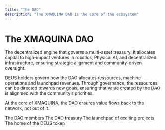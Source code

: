 ```yaml
---
title: "The DAO"
description: "The XMAQUINA DAO is the core of the ecosystem"
---
```


# The XMAQUINA DAO

The decentralized engine that governs a multi-asset treasury. It allocates capital to high-impact ventures in robotics, Physical AI, and decentralized infrastructure, ensuring strategic alignment and community-driven oversight.

DEUS holders govern how the DAO allocates ressources, machine operations and launchpad revenues. Through governance, the ressources can be directed towards new goals, ensuring that value created by the DAO is alignmed with the community’s priorities.

At the core of XMAQUINA, the DAO ensures value flows back to the network, not out of it.

<Columns cols={2}>
  <Card title="The DAO" icon="users" href="/dao/members">
    The DAO members
  </Card>
  <Card title="The DAO treasury" icon="flask-conical" href="/dao/treasury">
    The DAO treasury
  </Card>
  <Card title="Machine Launchpad" icon="rocket" href="/ecosystem/launchpad">
    The launchpad of exciting projects
  </Card>
  <Card title="DEUS token" icon="coins" href="/token/tokenomics">
    The home of the DEUS token
  </Card>
</Columns>
